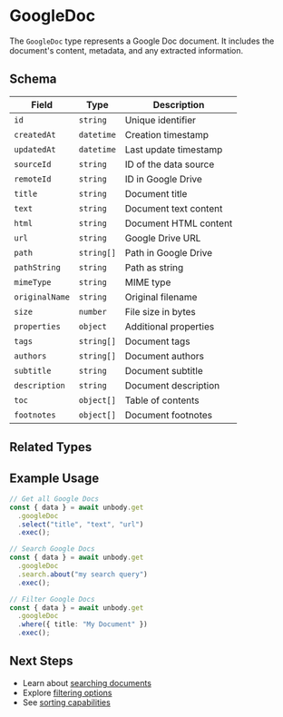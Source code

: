 # GoogleDoc

The `GoogleDoc` type represents a Google Doc document. It includes the document's content, metadata, and any extracted information.

## Schema

| Field | Type | Description |
| --- | --- | --- |
| `id` | `string` | Unique identifier |
| `createdAt` | `datetime` | Creation timestamp |
| `updatedAt` | `datetime` | Last update timestamp |
| `sourceId` | `string` | ID of the data source |
| `remoteId` | `string` | ID in Google Drive |
| `title` | `string` | Document title |
| `text` | `string` | Document text content |
| `html` | `string` | Document HTML content |
| `url` | `string` | Google Drive URL |
| `path` | `string[]` | Path in Google Drive |
| `pathString` | `string` | Path as string |
| `mimeType` | `string` | MIME type |
| `originalName` | `string` | Original filename |
| `size` | `number` | File size in bytes |
| `properties` | `object` | Additional properties |
| `tags` | `string[]` | Document tags |
| `authors` | `string[]` | Document authors |
| `subtitle` | `string` | Document subtitle |
| `description` | `string` | Document description |
| `toc` | `object[]` | Table of contents |
| `footnotes` | `object[]` | Document footnotes |

## Related Types

<PageItems>
  <PageCard
    title="TextBlock"
    description="Individual text blocks within the document"
    link="/content-api/data-types/textblock"
  />
  <PageCard
    title="ImageBlock"
    description="Images within the document"
    link="/content-api/data-types/imageblock"
  />
</PageItems>

## Example Usage

```typescript copy
// Get all Google Docs
const { data } = await unbody.get
  .googleDoc
  .select("title", "text", "url")
  .exec();

// Search Google Docs
const { data } = await unbody.get
  .googleDoc
  .search.about("my search query")
  .exec();

// Filter Google Docs
const { data } = await unbody.get
  .googleDoc
  .where({ title: "My Document" })
  .exec();
```

## Next Steps

- Learn about [searching documents](/content-api/search)
- Explore [filtering options](/content-api/filters)
- See [sorting capabilities](/content-api/sorting)
